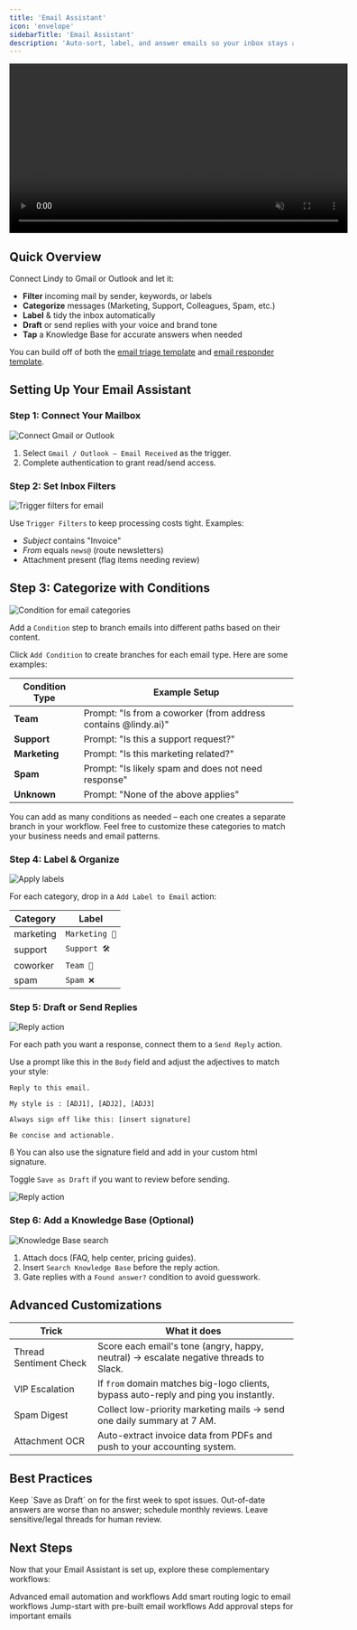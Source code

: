```yaml
---
title: 'Email Assistant'
icon: 'envelope'
sidebarTitle: 'Email Assistant'
description: 'Auto-sort, label, and answer emails so your inbox stays at zero.'
---
```


<div style={{ display: 'flex', justifyContent: 'center', margin: '2rem 0' }}>
  <div className="video-card">
    <video
      src="/lindy-brand-assets/pw_email_assistant.mp4"
      width="600"
      autoPlay
      muted
      loop
      playsInline
      style={{ display: 'block', width: '100%', borderRadius: '16px' }}
    />
  </div>
</div>

## Quick Overview

Connect Lindy to Gmail or Outlook and let it:

- **Filter** incoming mail by sender, keywords, or labels  
- **Categorize** messages (Marketing, Support, Colleagues, Spam, etc.)  
- **Label** & tidy the inbox automatically  
- **Draft** or send replies with your voice and brand tone  
- **Tap** a Knowledge Base for accurate answers when needed  

You can build off of both the [email triage template](https://chat.lindy.ai/home?templateId=6684857db1aa4ed9d5baa9e3) and [email responder template](https://chat.lindy.ai/home?templateId=681f0d58c7832f340735ba2d).

## Setting Up Your Email Assistant

### Step 1: Connect Your Mailbox

<Frame>
  <img src="/lindy-brand-assets/email-triage-auth.png" alt="Connect Gmail or Outlook" />
</Frame>

1. Select `Gmail / Outlook – Email Received` as the trigger.  
2. Complete authentication to grant read/send access. 

### Step 2: Set Inbox Filters

<Frame>
  <img src="/lindy-brand-assets/email-triage-trigger.png" alt="Trigger filters for email" />
</Frame>

Use `Trigger Filters` to keep processing costs tight. Examples:

- *Subject* contains "Invoice"  
- *From* equals `news@` (route newsletters)  
- Attachment present (flag items needing review)

## Step 3: Categorize with Conditions

<Frame>
  <img src="/lindy-brand-assets/email-triage-conditions.png" alt="Condition for email categories" />
</Frame>

Add a `Condition` step to branch emails into different paths based on their content.

Click `Add Condition` to create branches for each email type. Here are some examples:

| Condition Type | Example Setup |
|----------------|---------------|
| **Team** | Prompt: "Is from a coworker (from address contains @lindy.ai)" |
| **Support** | Prompt: "Is this a support request?" |
| **Marketing** | Prompt: "Is this marketing related?" |
| **Spam** | Prompt: "Is likely spam and does not need response" |
| **Unknown** | Prompt: "None of the above applies" |

You can add as many conditions as needed – each one creates a separate branch in your workflow. Feel free to customize these categories to match your business needs and email patterns.

### Step 4: Label & Organize

<Frame>
  <img src="/lindy-brand-assets/email-triage-label.png" alt="Apply labels" />
</Frame>

For each category, drop in a `Add Label to Email` action:

| Category  | Label           |
|-----------|-----------------|
| marketing | `Marketing 📣`  |
| support   | `Support 🛠`    |
| coworker  | `Team 💬`       |
| spam      | `Spam ❌`       |

### Step 5: Draft or Send Replies

<Frame>
  <img src="/lindy-brand-assets/email-triage-body.png" alt="Reply action" />
</Frame>

For each path you want a response, connect them to a `Send Reply` action. 

Use a prompt like this in the `Body` field and adjust the adjectives to match your style:

```
Reply to this email. 

My style is : [ADJ1], [ADJ2], [ADJ3] 

Always sign off like this: [insert signature]

Be concise and actionable.
```
ß
You can also use the signature field and add in your custom html signature. 

Toggle `Save as Draft` if you want to review before sending.

<Frame>
  <img src="/lindy-brand-assets/email-triage-draft.png" alt="Reply action" />
</Frame>

### Step 6: Add a Knowledge Base (Optional)

<Frame>
  <img src="/lindy-brand-assets/email-triage-KB.png" alt="Knowledge Base search" />
</Frame>

1. Attach docs (FAQ, help center, pricing guides).  
2. Insert `Search Knowledge Base` before the reply action.  
3. Gate replies with a `Found answer?` condition to avoid guesswork.

## Advanced Customizations

| Trick                  | What it does                                                                          |
|------------------------|---------------------------------------------------------------------------------------|
| Thread Sentiment Check | Score each email's tone (angry, happy, neutral) → escalate negative threads to Slack. |
| VIP Escalation         | If `from` domain matches big-logo clients, bypass auto-reply and ping you instantly.  |
| Spam Digest            | Collect low-priority marketing mails → send one daily summary at 7 AM.                |
| Attachment OCR         | Auto-extract invoice data from PDFs and push to your accounting system.               |

## Best Practices

<AccordionGroup>
  <Accordion title="Start in Draft Mode">
    Keep `Save as Draft` on for the first week to spot issues.
  </Accordion>
  
  <Accordion title="Keep the KB Fresh">
    Out-of-date answers are worse than no answer; schedule monthly reviews.
  </Accordion>
  
  <Accordion title="Avoid Over-Automation">
     Leave sensitive/legal threads for human review.
  </Accordion>
</AccordionGroup>

## Next Steps

Now that your Email Assistant is set up, explore these complementary workflows:

<CardGroup cols={2}>
  <Card title="Gmail Integration" href="/skills/popular-integrations/gmail" icon="envelope">
    Advanced email automation and workflows
  </Card>
  <Card title="Conditions" href="/fundamentals/lindy-101/conditions" icon="network-wired">
    Add smart routing logic to email workflows
  </Card>
  <Card title="Templates" href="/fundamentals/lindy-101/templates" icon="clipboard-list">
    Jump-start with pre-built email workflows
  </Card>
  <Card title="Human in the Loop" href="/testing/human-in-the-loop" icon="square-user">
    Add approval steps for important emails
  </Card>
</CardGroup>